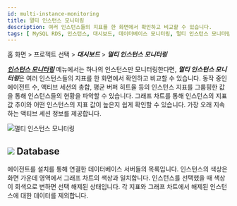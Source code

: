 ```yaml
---
id: multi-instance-monitoring
title: 멀티 인스턴스 모니터링
description: 여러 인스턴스들의 지표를 한 화면에서 확인하고 비교할 수 있습니다.
tags: [ MySQL RDS, 인스턴스, 대시보드, 데이터베이스 모니터링, 멀티 인스턴스 모니터링 ]
---
```


홈 화면 > 프로젝트 선택 > ***대시보드*** > ***멀티 인스턴스 모니터링***

***[인스턴스 모니터링](instance-monitoring)*** 메뉴에서는 하나의 인스턴스만 모니터링한다면, ***멀티 인스턴스 모니터링***은 여러 인스턴스들의 지표를 한 화면에서 확인하고 비교할 수 있습니다. 동작 중인 에이전트 수, 액티브 세션의 총합, 평균 버퍼 히트율 등의 인스턴스 지표를 그룹핑한 값을 통해 인스턴스들의 현황을 파악할 수 있습니다. 그래프 차트를 통해 인스턴스의 지표 값 추이와 어떤 인스턴스의 지표 값이 높은지 쉽게 확인할 수 있습니다. 가장 오래 지속하는 액티브 세션 정보를 제공합니다.

![멀티 인스턴스 모니터링](/img/mysql-multi-instance-monitoring.png)

## ![](/img/number-01.png) Database

에이전트를 설치를 통해 연결한 데이터베이스 서버들의 목록입니다. 인스턴스의 색상은 화면 가운데 영역에서 그래프 차트의 색상과 일치합니다. 인스턴스를 선택했을 때 색상이 회색으로 변하면 선택 해제된 상태입니다. 각 지표와 그래프 차트에서 해제된 인스턴스에 대한 데이터를 제외합니다.